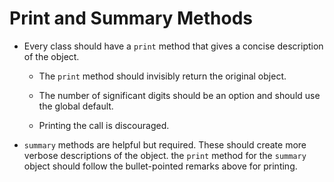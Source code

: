 # Print and Summary Methods

* Every class should have a `print` method that gives a concise description of the object. 

    * The `print` method should invisibly return the original object. 
    
    * The number of significant digits should be an option and should use the global default. 
    
    * Printing the call is discouraged.  

* `summary` methods are helpful but required. These should create more verbose descriptions of the object. the `print` method for the `summary` object should follow the bullet-pointed remarks above for printing. 
